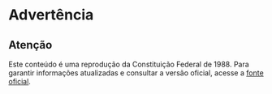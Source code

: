 # Advertência

::: {.callout-note}

## Atenção

Este conteúdo é uma reprodução da Constituição Federal de 1988. Para garantir informações atualizadas e consultar a versão oficial, acesse a [fonte oficial](https://www.planalto.gov.br/ccivil_03/constituicao/ConstituicaoCompilado.htm).

:::